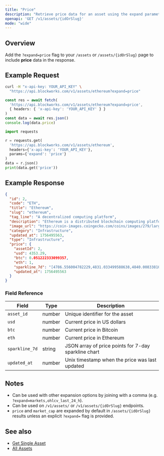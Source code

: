 ```yaml
---
title: "Price"
description: "Retrieve price data for an asset using the expand parameter"
openapi: 'GET /v1/assets/{idOrSlug}'
mode: "wide"
---
```


## Overview

Add the `?expand=price` flag to your `/assets` or `/assets/{idOrSlug}` page to include **price** data in the response.

## Example Request

<CodeGroup>

```bash cURL
curl -H "x-api-key: YOUR_API_KEY" \
  "https://api.blockworks.com/v1/assets/ethereum?expand=price"
```

```typescript TypeScript
const res = await fetch(
  'https://api.blockworks.com/v1/assets/ethereum?expand=price',
  { headers: { 'x-api-key': 'YOUR_API_KEY' } }
)
const data = await res.json()
console.log(data.price)
```

```python Python
import requests

r = requests.get(
  'https://api.blockworks.com/v1/assets/ethereum',
  headers={'x-api-key': 'YOUR_API_KEY'},
  params={'expand': 'price'}
)
data = r.json()
print(data.get('price'))
```

</CodeGroup>

## Example Response

```json
{
  "id": 2,
  "code": "ETH",
  "title": "Ethereum",
  "slug": "ethereum",
  "tag_line": "A decentralized computing platform",
  "description": "Ethereum is a distributed blockchain computing platform for smart contracts and decentralized applications. Its native token is ether (ETH), which primarily serves as a means of payment for transaction fees and as collateral for borrowing specific ERC-20 tokens within the decentralized finance (DeFi) sector.",
  "image_url": "https://coin-images.coingecko.com/coins/images/279/large/ethereum.png?1696501628",
  "category": "Infrastructure",
  "updated_at": 1756495563,
  "type": "Infrastructure",
  "price": {
    "assetId": 2,
    "usd": 4353.29,
    "btc": 0.051222333099357,
    "eth": 1,
    "sparkline_7d": "[4786.556004782229,4831.033499588638,4840.008338106723,4850.149717926177,4806.585528447295,4829.225541798332,4807.120589488952,4780.95845025823,4704.071085638377,4695.156193510311,4736.297453236274,4748.307651064038,4745.202617779936,4716.443449075708,4722.880432698781,4736.775676737106,4710.634121508073,4703.848647897341,4711.928394504509,4717.134983302638,4728.181336073974,4749.127027705074,4740.718101634113,4744.78796095816,4750.289432525368,4756.72329652063,4749.417734108783,4746.092702793601,4781.222409255611,4773.884088598777,4792.381691777044,4774.384706217715,4776.95864631845,4791.15762572299,4788.4339516578575,4781.355512890049,4761.886402748873,4764.411540530545,4774.409201405698,4772.842272749614,4738.395358438083,4748.143987797037,4750.876569141462,4768.685268880983,4789.837211636896,4797.23899900802,4824.860836885562,4903.252805877143,4926.089754676351,4774.722922751898,4792.533696618413,4796.640071221196,4777.997674218602,4778.10916071381,4703.521897796779,4729.829669022765,4766.121033675861,4746.7670377413315,4717.413962239132,4710.077800818916,4633.769445111112,4591.030025451555,4601.775096220468,4601.3609145454,4546.984596230056,4601.736887377432,4636.313561554229,4632.628445231722,4653.343751195076,4615.851800938875,4602.850140928791,4594.654371474975,4575.044658689805,4435.267297337805,4369.918094317199,4378.503734316695,4392.896227429519,4381.626176071471,4342.268648804635,4419.082282041142,4397.53553632421,4403.1422047751275,4437.263013842984,4434.6059460063425,4414.348478147499,4430.91388315611,4423.045456454348,4422.0323179785,4436.192380818766,4417.246764291473,4489.209758278453,4459.481511344033,4545.843070463158,4520.351530903356,4541.008079549826,4513.930139439371,4548.2845564655545,4591.034165081476,4584.746272277941,4596.292342916886,4595.629541989182,4602.369685333965,4573.042403317158,4560.2026719104615,4580.949223556923,4615.825903125949,4631.791771063247,4613.680170992846,4586.607691205271,4584.195641256995,4592.59485919681,4598.176785422936,4582.220412090046,4610.227238821171,4614.392130805067,4599.641192469271,4613.967968065873,4653.7854843367795,4634.516868820197,4637.304719977364,4607.604644186858,4571.537594283296,4586.100847775696,4520.77654133945,4525.379821678664,4503.24929143207,4491.928779214879,4518.266549632296,4509.879731309923,4545.428288860414,4570.170735124626,4558.681691573362,4581.499281746033,4584.458881702583,4598.165113994946,4585.285173733324,4605.143794595875,4594.432467734615,4608.788768340618,4575.382846415147,4568.486202453828,4504.82148292321,4476.784248319334,4487.676736687485,4491.1019910395935,4458.948743671207,4459.581524279318,4489.494844225711,4510.373554966164,4510.743657697646,4475.1931030279475,4454.505033396931,4481.199505067203,4491.469974684445,4477.2690024909,4477.439330393305,4457.660897669716,4387.69627859132,4335.291301488089,4335.931833955701,4350.201376854988,4345.665953653745,4404.375162250514,4331.1255441914,4279.958551412731,4335.164324725333,4332.987984747707,4337.889779272288]",
    "updated_at": 1756495563
  }
}
```

### Field Reference

| Field | Type | Description |
|---|---|---|
| `asset_id` | number | Unique identifier for the asset |
| `usd` | number | Current price in US dollars |
| `btc` | number | Current price in Bitcoin |
| `eth` | number | Current price in Ethereum |
| `sparkline_7d` | string | JSON array of price points for 7-day sparkline chart |
| `updated_at` | number | Unix timestamp when the price was last updated |

## Notes

- Can be used with other expansion options by joining with a comma (e.g. `?expand=markets,ohlcv_last_24_h`).
- Can be used on `/v1/assets/` or `/v1/assets/{idOrSlug}` endpoints.
- `price` and `market_cap` are expanded by default in `/assets/{idOrSlug}` results unless an explicit `?expand=` flag is provided.

## See also

- [Get Single Asset](/api-reference/assets/get-single)
- [All Assets](/api-reference/assets/list)

